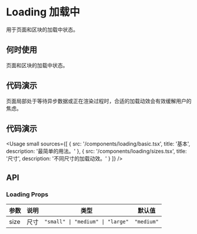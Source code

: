 
# Loading 加载中

用于页面和区块的加载中状态。

## 何时使用

页面和区块的加载中状态。

## 代码演示

页面局部处于等待异步数据或正在渲染过程时，合适的加载动效会有效缓解用户的焦虑。

## 代码演示

<Usage
  small
  sources={[
    {
      src: '/components/loading/basic.tsx',
      title: '基本',
      description: '最简单的用法。'
    },
    {
      src: '/components/loading/sizes.tsx',
      title: '尺寸',
      description: '不同尺寸的加载动效。'
    }
  ]}
/>

## API

### Loading Props

| 参数 | 说明 | 类型                             | 默认值     |
| ---- | ---- | -------------------------------- | ---------- |
| size | 尺寸 | `"small" \| "medium" \| "large"` | `"medium"` |
